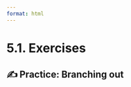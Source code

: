 ```yaml
---
format: html
---
```


<script src='../../src/quiz.js'></script>

# 5.1. Exercises

## ✍️ Practice: Branching out

<div id='mcq1'></div>
<script>
    generateQuiz(
        'mcq1',
        'Question 1',
        'In which cases would branching be better than using forks?',
        {
        'The owner of the repository have set branch protection rules to the <code>main</code>  branch': 'Even if it is a good practice to avoid contributors pushing code directly to the <code>main</code> branch by accident, protecting the branch is not a requirement to collaborate using branching.',
        'You want to work with Pull Requests': 'It is always recommended to use Pull Requests, no matter what your collaboration style is.',
        'You have write access to the repository': 'If you do not have write access, it would be impossible to contribute without forking the repository first.',
        },
        'You have write access to the repository',
    );
</script>

<div id='mcq2'></div>
<script>
    generateQuiz(
        'mcq2',
        'Question 2',
        'Which of the following are good branch names?',
        {
        'arman, florencia, joel': 'Using the names of collaborators as branch names is not meaningful  as it does not convey what each team member is working on.',
        'fix-dockerfile, feature-testing, feature-app-modules': 'There isn’t a single correct naming convention. You’ll need to establish a rule within your team or follow the conventions of the repository you’re contributing to.',
        '1616789, 1235348, 1555684': 'Using only numbers can be confusing during merges. For example, naming a branch after the issue ID it addresses might seem logical, but it’s uninformative and could lead to mistakes..',
        },
        'fix-dockerfile, feature-testing, feature-app-modules',
    );
</script>
